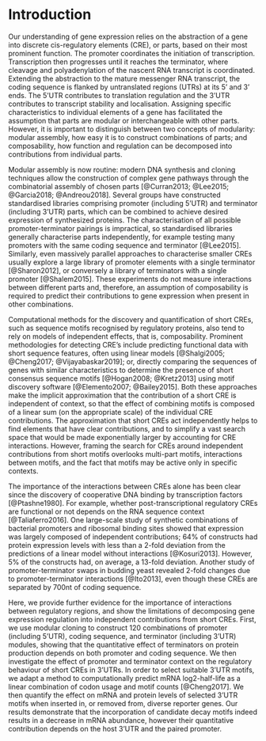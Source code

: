 # Introduction

Our understanding of gene expression relies on the abstraction of a gene into discrete cis-regulatory elements (CRE), or parts, based on their most prominent function.
The promoter coordinates the initiation of transcription.
Transcription then progresses until it reaches the terminator, where cleavage and polyadenylation of the nascent RNA transcript is coordinated.
Extending the abstraction to the mature messenger RNA transcript, the coding sequence is flanked by untranslated regions (UTRs) at its 5' and  3' ends.
The 5'UTR contributes to translation regulation and the 3'UTR contributes to transcript stability and localisation.
Assigning specific characteristics to individual elements of a gene has facilitated the assumption that parts are modular or interchangeable with other parts.
However, it is important to distinguish between two concepts of modularity: modular assembly, how easy it is to construct combinations of parts; and composability, how function and regulation can be decomposed into contributions from individual parts.

Modular assembly is now routine: modern DNA synthesis and cloning techniques allow the construction of complex gene pathways through the combinatorial assembly of chosen parts [@Curran2013; @Lee2015; @Garcia2018; @Andreou2018]. 
Several groups have constructed standardised libraries comprising promoter (including 5'UTR) and terminator (including 3'UTR) parts, which can be combined to achieve desired expression of synthesized proteins.
The characterisation of all possible promoter-terminator pairings is impractical, so standardised libraries generally characterise parts independently, for example testing many promoters with the same coding sequence and terminator [@Lee2015].
Similarly, even massively parallel approaches to characterise smaller CREs usually explore a large library of promoter elements with a single terminator [@Sharon2012], or conversely a library of terminators with a single promoter [@Shalem2015].
These experiments do not measure interactions between different parts and, therefore, an assumption of composability is required to predict their contributions to gene expression when present in other combinations.

Computational methods for the discovery and quantification of short CREs, such as sequence motifs recognised by regulatory proteins, also tend to rely on models of independent effects, that is, composability.
Prominent methodologies for detecting CRE's include predicting functional data with short sequence features, often using linear models [@Shalgi2005; @Cheng2017; @Vijayabaskar2019]; or, directly comparing the sequences of genes with similar characteristics to determine the presence of short consensus sequence motifs [@Hogan2008; @Kretz2013] using motif discovery software [@Elemento2007; @Bailey2015].
Both these approaches make the implicit approximation that the contribution of a short CRE is independent of context, so that the effect of combining motifs is composed of a linear sum (on the appropriate scale) of the individual CRE contributions.
The approximation that short CREs act independently helps to find elements that have clear contributions, and to simplify a vast search space that would be made exponentially larger by accounting for CRE interactions.
However, framing the search for CREs around independent contributions from short motifs overlooks multi-part motifs, interactions between motifs, and the fact that motifs may be active only in specific contexts.

The importance of the interactions between CREs alone has been clear since the discovery of cooperative DNA binding by transcription factors [@Ptashne1980].
For example, whether post-transcriptional regulatory CREs are functional or not depends on the RNA sequence context [@Taliaferro2016].
One large-scale study of synthetic combinations of bacterial promoters and ribosomal binding sites showed that expression was largely composed of independent contributions; 64% of constructs had protein expression levels with less than a 2-fold deviation from the predictions of a linear model without interactions [@Kosuri2013]. 
However, 5% of the constructs had, on average, a 13-fold deviation.
Another study of promoter-terminator swaps in budding yeast revealed 2-fold changes due to promoter-terminator interactions [@Ito2013], even though these CREs are separated by 700nt of coding sequence. 

Here, we provide further evidence for the importance of interactions between regulatory regions, and show the limitations of decomposing gene expression regulation into independent contributions from short CREs. 
First, we use modular cloning to construct 120 combinations of promoter (including 5'UTR), coding sequence, and terminator (including 3'UTR) modules, showing that the quantitative effect of terminators on protein production depends on both promoter and coding sequence.
We then investigate the effect of promoter and terminator context on the regulatory behaviour of short CREs in 3'UTRs.
In order to select suitable 3'UTR motifs, we adapt a method to computationally predict mRNA log2-half-life as a linear combination of codon usage and motif counts [@Cheng2017].
We then quantify the effect on mRNA and protein levels of selected 3'UTR motifs when inserted in, or removed from, diverse reporter genes.
Our results demonstrate that the incorporation of candidate decay motifs indeed results in a decrease in mRNA abundance, however their quantitative contribution depends on the host 3'UTR and the paired promoter.
